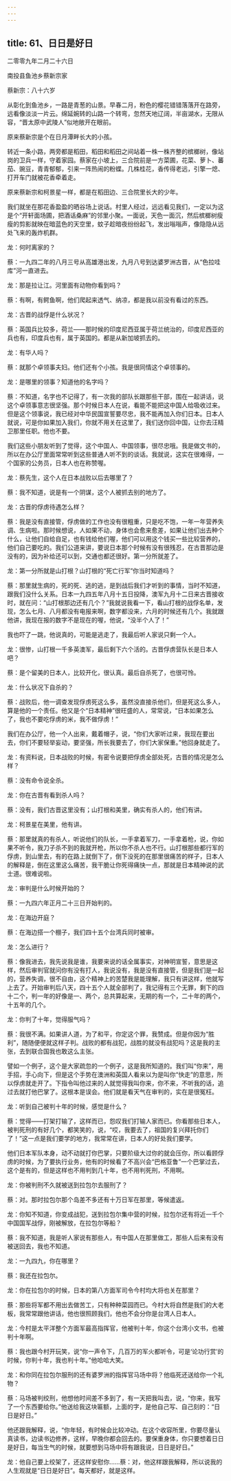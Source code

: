 ```yaml
---
---
---
```

title: 61、日日是好日
---




二零零九年二月二十六日

南投县鱼池乡蔡新宗家

蔡新宗：八十六岁

从彰化到鱼池乡，一路是青葱的山景。早春二月，粉色的樱花错错落落开在路旁，远看像淡淡一片云。绵延婉转的山路一个转弯，忽然天地辽阔，半亩湖水，无限从容，“晋太原中武陵人”似地敞开在眼前。

原来蔡新宗是个在日月潭畔长大的小孩。

转近一条小路，两旁都是稻田，稻田和稻田之间站着一株一株齐整的槟榔树，像站岗的卫兵一样，守着家园。蔡家在小坡上，三合院前是一方菜圃，花菜、萝卜、蕃茄、豌豆，青青郁郁，引来一阵热闹的粉蝶。几株桂花，香传得老远，引擎一熄、打开车门就被花香牵着走。

原来蔡新宗和柯景星一样，都是在稻田边、三合院里长大的少年。

我们就坐在那花香盈盈的晒谷场上说话。村里人经过，远远看见我们，一定以为这是个“开轩面场圃，把酒话桑麻”的邻里小聚。一面说，天色一面沉，然后槟榔树瘦瘦的剪影就映在暗蓝色的天空里，蚊子趁暗夜纷纷起飞，发出嗡嗡声，像隐隐从远处飞来的轰炸机群。

龙：何时离家的？

蔡：一九四二年的八月三号从高雄港出发，九月八号到达婆罗洲古晋，从“色拉哇库”河一直进去。

龙：那是拉让江。河里面有动物你看到吗？

蔡：有啊，有鳄鱼啊，他们爬起来透气、纳凉，都是我以前没有看过的东西。

龙：古晋的战俘是什么状况？

蔡：英国兵比较多，荷兰——那时候的印度尼西亚属于荷兰统治的，印度尼西亚的兵也有，印度兵也有，属于英国的。都是从新加坡抓去的。

龙：有华人吗？

蔡：就那个卓领事夫妇。他们还有个小孩。我是很同情这个卓领事的。

龙：是哪里的领事？知道他的名字吗？

蔡：不知道，名字也不记得了，有一次我的部队长跟那些干部，围在一起讲话，说这个卓领事意志很坚强。那个时候日本人在说，看能不能把这中国人给吸收过来。但是这个领事说，我已经对中华民国宣誓要尽忠，我不能再加入你们日本。日本人就说，可是你如果加入我们，你就不用关在这里了，我们送你回中国，让你去汪精卫那里任职。他也不要。

我们这些小朋友听到了觉得，这个中国人、中国领事，很尽忠哦。我是做文书的，所以在办公厅里面常常听到这些普通人听不到的谈话。我就说，这实在很难得，一个国家的公务员，日本人也在称赞喔。

龙：蔡先生，这个人在日本战败以后去哪里了？

蔡：我不知道，说是有一个阴谋，这个人被抓去别的地方了。

龙：古晋的俘虏待遇怎么样？

蔡：我是没有直接管，俘虏做的工作也没有很粗重，只是吃不饱，一年一年营养失调、生病啦。那时候想说，人如果不动，身体也会愈来愈差，如果让他们出去种个什么，让他们自给自足，也有钱给他们喔，他们可以用这个钱买一些比较营养的，他们自己要吃的。我们公道来讲，要说日本那个时候有没有很残忍，在古晋那边是没有的，因为补给还可以到，交通也都还很好。第一分所就差了。

龙：第一分所就是山打根？山打根的“死亡行军”你当时知道吗？

蔡：那里就生病的，死的死、逃的逃，是到战后我们才听到的事情，当时不知道，跟我们没什么关系。日本一九四五年八月十五日投降，澳军九月十二日来古晋接收时，就在问：“山打根那边还有几个？”我就说我看一下，看山打根的战俘名单，发现，怎么七月、八月都没有电报来啊，数字都没来，六月的时候还有几个。我就跟他讲，我现在报的数字不是现在的喔，他说，“没半个人了！”

我也吓了一跳，他说真的，可能是逃走了，我最后听人家说只剩一个人。

龙：很惨，山打根一千多英澳军，最后剩下六个活的。古晋俘虏营队长是日本人吧？

蔡：是个留美的日本人，比较开化，很认真。最后自杀死了，也很可怜。

龙：什么状况下自杀的？

蔡：战败后，他一调查发现俘虏死这么多，虽然没直接杀他们，但是死这么多人，算是他的一个责任。他又是个“日本精神”很旺盛的人，常常说，“日本如果怎么了，我也不要吃俘虏的米，我不做俘虏！”

我们在办公厅，他一个人出来，戴着帽子，说，“你们大家听过来，我现在要出去，你们不要轻举妄动，要坚强，所长我要去了，你们大家保重。”他回身就走了。

龙：有资料说，日本战败的时候，有密令说要把俘虏全部处死，古晋的情况是怎么样？

蔡：没有命令说全杀。

龙：你在古晋有看到杀人吗？

蔡：没有，我们古晋这里没有；山打根和美里，确实有杀人的，他们有讲。

龙：柯景星在美里，他有讲。

蔡：那里就真的有杀人，听说他们的队长，一手拿着军刀，一手拿着枪，说，你如果不听令，我刀子杀不到的我就开枪，所以你不杀人也不行。山打根那些都行军的俘虏，到山里去，有的在路上就倒下了，倒下没死的在那里很痛苦的样子，日本人的解释是，倒在这里这么痛苦，我干脆让你死得痛快一点，那就是日本精神说的武士道。很难说啦。

龙：审判是什么时候开始的？

蔡：一九四六年正月二十三日开始判的。

龙：在海边开庭？

蔡：在海边搭一个棚子，我们四十五个台湾兵同时被审。

龙：怎么进行？

蔡：像我进去，我先说我是谁，我要来说的话全属事实，对神明宣誓，意思是这样，然后审判官就问你有没有打人，我说没有，我是没有直接管，但是我们是一起的，营养失调，很不自由，这个精神上的苦楚我是能理解，我只有讲这样，他就写上去了。开始审判后八天，四十五个人就全部判了，我记得有三个无罪，剩下的四十二个，判一年的好像是一、两个，总共算起来，无期的有一个，二十年的两个，十五年的几个。

龙：你判了十年，觉得服气吗？

蔡：我很不满。如果讲人道，为了和平，你定这个罪，我赞成。但是你因为“胜利”，随随便便就这样子判。战败的都有战犯，战胜的就没有战犯吗？这是我的主张，去到联合国我也敢这么主张。

譬如一个例子，这个是大家疏忽的一个例子，这是我所知道的。我们叫“你来”，用手招，手心向下，但是这个手势在澳洲和英国人看来以为是叫你“快走”的意思，所以俘虏就走开了。下指令叫他过来的人就觉得我叫你来，你不来，不听我的话，追过去就打他巴掌了。这根本是误会。他们就是看天气在审判的，实在是很冤枉。

龙：听到自己被判十年的时候，感觉是什么？

蔡：觉得——打架打输了，这样而已，怨叹我们打输人家而已。你看那些日本人，被判死刑的有好几个，都笑笑的，说，“哎，我要去了，祖国的复兴拜托你们了！”这一点是我们要学的地方，我常常在讲，日本人的好处我们要学。

他们日本军队本身，动不动就打你巴掌，只要阶级大过你的就会压你，所以看顾俘虏的时候，为了要执行业务，他有的时候看了不高兴会“巴格亚鲁”一个巴掌过去，这个是有的，但是这样也不用判到几十年，也不用判死刑，不用啊。

龙：你被判刑不久就被送到拉包尔去服刑了？

蔡：对。那时拉包尔那个岛差不多还有十万日军在那里，等候遣返。

龙：你知不知道，你变成战犯，送到拉包尔集中营的时候，拉包尔还有将近一千个中国国军战俘，刚被解放，在拉包尔等船？

蔡：我不知道，我是听人家说有那些人，有中国人在那里做工，那些人后来有没有被送回去，我也不知道。

龙：一九四九，你在哪里？

蔡：我还在拉包尔。

龙：你在拉包尔的时候，日本的第八方面军司令今村均大将也关在那里？

蔡：那些将军都不用出去做苦工，只有种种菜园而已。今村大将自然是我们的大老板，我常常跟他讲话，他也很照顾我们，他也不会分你是台湾人日本人。

龙：今村是太平洋整个方面军最高指挥官，他被判十年，你这个台湾小文书，也被判十年啊。

蔡：我也跟今村开玩笑，说“你一声令下，几百万的军火都听令，可是‘论功行赏’的时候，你判十年，我也判十年。”他哈哈大笑。

龙：和你同在拉包尔服刑的还有婆罗洲的指挥官马场中将？他临死还送给你一个礼物？

蔡：马场被判绞刑，他想他时间差不多到了，有一天把我叫去，说，“你来，我写了一个东西要给你。”他送给我这块匾额，上面的字，是他自己写、自己刻的：“日日是好日。”

他还跟我解释，说，“你年轻，有时候会比较冲动。在这个收容所里，你要尽量认真读书，边读书边修养，这样，早晚你都会回去的。要保重身体，你只要想着日日是好日，每当生气的时候，就要想到马场中将有跟我说，日日是好日。”

龙：他自己要上绞架了，还这样安慰你……蔡：对，他这样跟我解释，所以说我的人生观就是“日日是好日”。每天都好，就是这样。